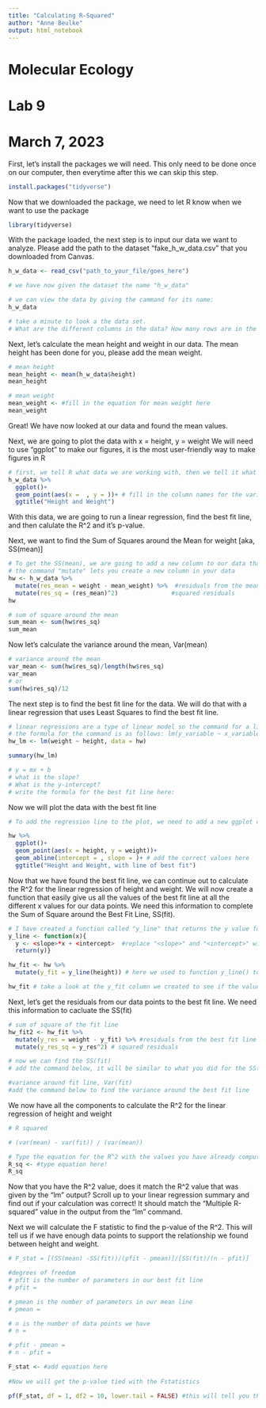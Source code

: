 ```yaml
---
title: "Calculating R-Squared"
author: "Anne Beulke"
output: html_notebook
---
```

# Molecular Ecology
# Lab 9
# March 7, 2023

First, let's install the packages we will need. This only need to be done once on our computer, then everytime after this we can skip this step. 
```r
install.packages("tidyverse")
```

Now that we downloaded the package, we need to let R know when we want to use the package
```r
library(tidyverse)
```

With the package loaded, the next step is to input our data we want to analyze. 
Please add the path to the dataset "fake_h_w_data.csv" that you downloaded from Canvas.
```r
h_w_data <- read_csv("path_to_your_file/goes_here")

# we have now given the dataset the name "h_w_data" 
```

```r
# we can view the data by giving the cammand for its name:
h_w_data

# take a minute to look a the data set. 
# What are the different columns in the data? How many rows are in the data?
```

Next, let's calculate the mean height and weight in our data. The mean height has been done for you, please add the mean weight. 
```r
# mean height
mean_height <- mean(h_w_data$height)
mean_height

# mean weight
mean_weight <- #fill in the equation for mean weight here
mean_weight
```

Great! We have now looked at our data and found the mean values.

Next, we are going to plot the data with x = height, y = weight
We will need to use "ggplot" to make our figures, it is the most user-friendly way to make figures in R
```r
# first, we tell R what data we are working with, then we tell it what we want to do with that data
h_w_data %>% 
  ggplot()+
  geom_point(aes(x =  , y = ))+ # fill in the column names for the variables we want to plot on the graph
  ggtitle("Height and Weight")
```

With this data, we are going to run a linear regression, find the best fit line, and then calulate the R^2 and it's p-value.

Next, we want to find the Sum of Squares around the Mean for weight [aka, SS(mean)]
```r
# To get the SS(mean), we are going to add a new column to our data that subtracts to the weight of each point by the mean weight (which we just calculated above!)
# the command "mutate" lets you create a new column in your data
hw <- h_w_data %>% 
  mutate(res_mean = weight - mean_weight) %>%  #residuals from the mean
  mutate(res_sq = (res_mean)^2)               #squared residuals
hw

# sum of square around the mean
sum_mean <- sum(hw$res_sq)
sum_mean
```

Now let's calculate the variance around the mean, Var(mean)
```r
# variance around the mean
var_mean <- sum(hw$res_sq)/length(hw$res_sq)
var_mean
# or
sum(hw$res_sq)/12
```

The next step is to find the best fit line for the data. We will do that with a linear regression that uses Least Squares to find the best fit line. 
```r
# linear regressions are a type of linear model so the command for a linear regression is "lm"
# the formula for the command is as follows: lm(y_variable ~ x_variable)
hw_lm <- lm(weight ~ height, data = hw)

summary(hw_lm)

# y = mx + b
# what is the slope? 
# What is the y-intercept?
# write the formula for the best fit line here:

```

Now we will plot the data with the best fit line
```r
# To add the regression line to the plot, we need to add a new ggplot command, which is geom_abline(), we will then tell R the y-intercept and the slope of the line we want to add

hw %>% 
  ggplot()+
  geom_point(aes(x = height, y = weight))+
  geom_abline(intercept = , slope = )+ # add the correct values here
  ggtitle("Height and Weight, with line of best fit")
```

Now that we have found the best fit line, we can continue out to calculate the R^2 for the linear regression of height and weight. 
We will now create a function that easily give us all the values of the best fit line at all the different x values for our data points. We need this information to complete the Sum of Square around the Best Fit Line, SS(fit).
```r
# I have created a function called "y_line" that returns the y value for points along our best fit line at the x values given into the function. 
y_line <- function(x){ 
  y <- <slope>*x + <intercept>  #replace "<slope>" and "<intercept>" with the real values
  return(y)}

hw_fit <- hw %>% 
  mutate(y_fit = y_line(height)) # here we used to function y_line() to fill in the values for the y_fit column that were created. This will add the y values for the best fit line at each height in our dataset. 

hw_fit # take a look at the y_fit column we created to see if the values make sense, to check that our function worked correctly
```

Next, let's get the residuals from our data points to the best fit line. We need this information to cacluate the SS(fit)
```r
# sum of square of the fit line
hw_fit2 <- hw_fit %>% 
  mutate(y_res = weight - y_fit) %>% #residuals from the best fit line
  mutate(y_res_sq = y_res^2) # squared residuals

# now we can find the SS(fit)
# add the command below, it will be similar to what you did for the SS(mean)


```


```r
#variance around fit line, Var(fit)
#add the command below to find the variance around the best fit line


```


We now have all the components to calculate the R^2 for the linear regression of height and weight
```r
# R squared

# (var(mean) - var(fit)) / (var(mean))

# Type the equation for the R^2 with the values you have already computed. 
R_sq <- #type equation here!
R_sq

```

Now that you have the R^2 value, does it match the R^2 value that was given by the "lm" output? Scroll up to your linear regression summary and find out if your calculation was correct! It should match the "Multiple R-squared" value in the output from the "lm" command.

Next we will calculate the F statistic to find the p-value of the R^2. This will tell us if we have enough data points to support the relationship we found between height and weight.
```r
# F_stat = [(SS(mean) -SS(fit))/(pfit - pmean)]/[SS(fit)/(n - pfit)]

#degrees of freedom
# pfit is the number of parameters in our best fit line
# pfit = 

# pmean is the number of parameters in our mean line
# pmean = 

# n is the number of data points we have
# n = 

# pfit - pmean = 
# n - pfit = 

F_stat <- #add equation here
  
#Now we will get the p-value tied with the Fstatistics

pf(F_stat, df = 1, df2 = 10, lower.tail = FALSE) #this will tell you the p-value!

```


